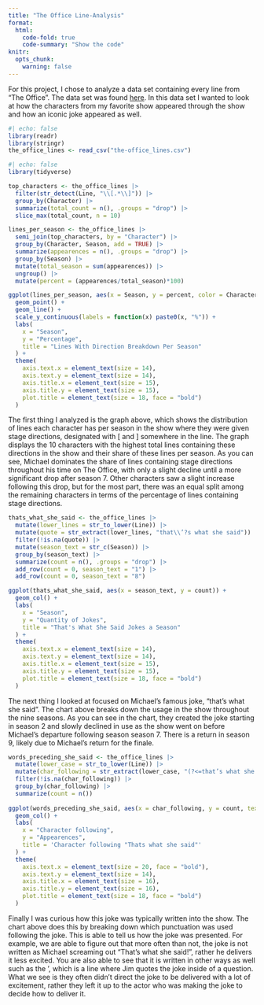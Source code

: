 ```yaml
---
title: "The Office Line-Analysis"
format:
  html:
    code-fold: true
    code-summary: "Show the code"
knitr:
  opts_chunk:
    warning: false
---
```


For this project, I chose to analyze a data set containing every line from "The Office". The data set was found [here](https://www.kaggle.com/datasets/fabriziocominetti/the-office-lines). In this data set I wanted to look at how the characters from my favorite show appeared through the show and how an iconic joke appeared as well.

```r
#| echo: false
library(readr)
library(stringr)
the_office_lines <- read_csv("the-office_lines.csv")
```

```r
#| echo: false
library(tidyverse)
```

```r
top_characters <- the_office_lines |>
  filter(str_detect(Line, "\\[.*\\]")) |>
  group_by(Character) |>
  summarize(total_count = n(), .groups = "drop") |>
  slice_max(total_count, n = 10)

lines_per_season <- the_office_lines |>
  semi_join(top_characters, by = "Character") |>
  group_by(Character, Season, add = TRUE) |>
  summarize(appearences = n(), .groups = "drop") |>
  group_by(Season) |>
  mutate(total_season = sum(appearences)) |>
  ungroup() |>
  mutate(percent = (appearences/total_season)*100)

ggplot(lines_per_season, aes(x = Season, y = percent, color = Character)) +
  geom_point() +
  geom_line() +
  scale_y_continuous(labels = function(x) paste0(x, "%")) +
  labs(
    x = "Season",
    y = "Percentage",
    title = "Lines With Direction Breakdown Per Season"
  ) +
  theme(
    axis.text.x = element_text(size = 14),
    axis.text.y = element_text(size = 14), 
    axis.title.x = element_text(size = 15),
    axis.title.y = element_text(size = 15),
    plot.title = element_text(size = 18, face = "bold")
  )
```

The first thing I analyzed is the graph above, which shows the distribution of lines each character has per season in the show where they were given stage directions, designated with [ and ] somewhere in the line. The graph displays the 10 characters with the highest total lines containing these directions in the show and their share of these lines per season. As you can see, Michael dominates the share of lines containing stage directions throughout his time on The Office, with only a slight decline until a more significant drop after season 7. Other characters saw a slight increase following this drop, but for the most part, there was an equal split among the remaining characters in terms of the percentage of lines containing stage directions.


```r
thats_what_she_said <- the_office_lines |>
  mutate(lower_lines = str_to_lower(Line)) |>
  mutate(quote = str_extract(lower_lines, "that\\’?s what she said")) |>
  filter(!is.na(quote)) |>
  mutate(season_text = str_c(Season)) |>
  group_by(season_text) |>
  summarize(count = n(), .groups = "drop") |>
  add_row(count = 0, season_text = "1") |>
  add_row(count = 0, season_text = "8")

ggplot(thats_what_she_said, aes(x = season_text, y = count)) +
  geom_col() +
  labs(
    x = "Season",
    y = "Quantity of Jokes",
    title = "That's What She Said Jokes a Season"
  ) +
  theme(
    axis.text.x = element_text(size = 14),
    axis.text.y = element_text(size = 14), 
    axis.title.x = element_text(size = 15),
    axis.title.y = element_text(size = 15),
    plot.title = element_text(size = 18, face = "bold")
  )
```

The next thing I looked at focused on Michael's famous joke, "that's what she said". The chart above breaks down the usage in the show throughout the nine seasons. As you can see in the chart, they created the joke starting in season 2 and slowly declined in use as the show went on before Michael's departure following season season 7. There is a return in season 9, likely due to Michael's return for the finale.


```r
words_preceding_she_said <- the_office_lines |>
  mutate(lower_case = str_to_lower(Line)) |>
  mutate(char_following = str_extract(lower_case, "(?<=that’s what she said).")) |>
  filter(!is.na(char_following)) |>
  group_by(char_following) |>
  summarize(count = n())
  
ggplot(words_preceding_she_said, aes(x = char_following, y = count, text = char_following)) +
  geom_col() +
  labs(
    x = "Character following",
    y = "Appearences",
    title = 'Character following "Thats what she said"'
  ) +
  theme(
    axis.text.x = element_text(size = 20, face = "bold"),
    axis.text.y = element_text(size = 14),
    axis.title.x = element_text(size = 16),
    axis.title.y = element_text(size = 16),
    plot.title = element_text(size = 18, face = "bold")
  )
```

Finally I was curious how this joke was typically written into the show. The chart above does this by breaking down which punctuation was used following the joke. This is able to tell us how the joke was presented. For example, we are able to figure out that more often than not, the joke is not written as Michael screaming out "That's what she said!", rather he delivers it less excited. You are also able to see that it is written in other ways as well such as the ', which is a line where Jim quotes the joke inside of a question. What we see is they often didn't direct the joke to be delivered with a lot of excitement, rather they left it up to the actor who was making the joke to decide how to deliver it.





